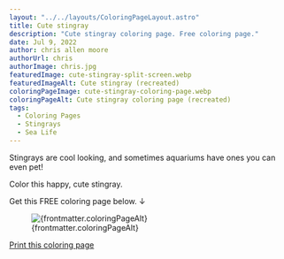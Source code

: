```yaml
---
layout: "../../layouts/ColoringPageLayout.astro"
title: Cute stingray
description: "Cute stingray coloring page. Free coloring page."
date: Jul 9, 2022
author: chris allen moore
authorUrl: chris
authorImage: chris.jpg
featuredImage: cute-stingray-split-screen.webp
featuredImageAlt: Cute stingray (recreated)
coloringPageImage: cute-stingray-coloring-page.webp
coloringPageAlt: Cute stingray coloring page (recreated)
tags:
  - Coloring Pages
  - Stingrays
  - Sea Life
---
```


Stingrays are cool looking, and sometimes aquariums have ones you can even pet!

Color this happy, cute stingray.

Get this FREE coloring page below. ↓

<figure class="text-center mt-0">
  <img
    src={`/images/coloring-pages/${frontmatter.coloringPageImage}`}
    alt={frontmatter.coloringPageAlt}
    class="w-full"
  />
  <figcaption class="text-sm">{frontmatter.coloringPageAlt}</figcaption>
</figure>

<div class="text-center">
  <a
    target="_blank"
    href={`/images/coloring-pages/${frontmatter.coloringPageImage}/`}
    class="no-underline bg-paradiso-600 hover:bg-paradiso-700 text-white py-4 px-5 rounded-full leading-normal"
  >
    <span>Print this coloring page</span>
  </a>
</div>
